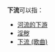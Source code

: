 {{wiktionarypar|下流}}
'''下流'''可以指：
*[[河流#下游|河流的下游]]
*[[淫秽|淫秽]]
*[[下流_(歌曲)|下流 (歌曲)]]

{{Disambiguation|cat=二字消歧义}}